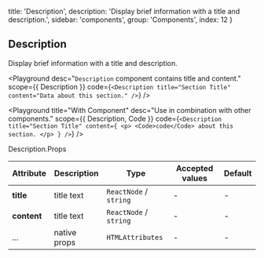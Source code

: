 
  title: 'Description',
  description: 'Display brief information with a title and description.',
  sidebar: 'components',
  group: 'Components',
  index: 12
}

## Description

Display brief information with a title and description.

<Playground
  desc="`Description` component contains title and content."
  scope={{ Description }}
  code={`
<Description title="Section Title" content="Data about this section." />
`}
/>

<Playground
  title="With Component"
  desc="Use in combination with other components."
  scope={{ Description, Code }}
  code={`
<Description
  title="Section Title"
  content={
    <p>
      <Code>code</Code> about this section.
    </p>
  }
/>
`}
/>

<Attributes edit="/pages/docs/components/description.mdx">
<Attributes.Title>Description.Props</Attributes.Title>

| Attribute   | Description  | Type                   | Accepted values | Default |
| ----------- | ------------ | ---------------------- | --------------- | ------- |
| **title**   | title text   | `ReactNode` / `string` | -               | -       |
| **content** | title text   | `ReactNode` / `string` | -               | -       |
| ...         | native props | `HTMLAttributes`       | -               | -       |

</Attributes>

